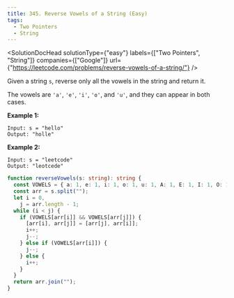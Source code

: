 ```yaml
---
title: 345. Reverse Vowels of a String (Easy)
tags:
  - Two Pointers
  - String
---
```



<SolutionDocHead
  solutionType={"easy"}
  labels={["Two Pointers", "String"]}
  companies={["Google"]}
  url={"https://leetcode.com/problems/reverse-vowels-of-a-string/"}
/>

Given a string `s`, reverse only all the vowels in the string and return it.

The vowels are `'a'`, `'e'`, `'i'`, `'o'`, and `'u'`, and they can appear in both cases.

<b>Example 1:</b>

```
Input: s = "hello"
Output: "holle"
```

<b>Example 2:</b>

```
Input: s = "leetcode"
Output: "leotcede"
```

```ts title=solution.ts
function reverseVowels(s: string): string {
  const VOWELS = { a: 1, e: 1, i: 1, o: 1, u: 1, A: 1, E: 1, I: 1, O: 1, U: 1 };
  const arr = s.split("");
  let i = 0,
    j = arr.length - 1;
  while (i < j) {
    if (VOWELS[arr[i]] && VOWELS[arr[j]]) {
      [arr[i], arr[j]] = [arr[j], arr[i]];
      i++;
      j--;
    } else if (VOWELS[arr[i]]) {
      j--;
    } else {
      i++;
    }
  }
  return arr.join("");
}
```
